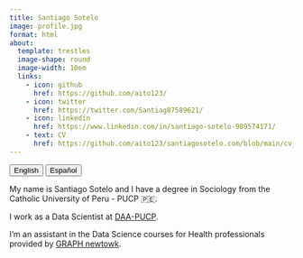```yaml
---
title: Santiago Sotelo
image: profile.jpg
format: html
about:
  template: trestles
  image-shape: round
  image-width: 10em
  links: 
    - icon: github
      href: https://github.com/aito123/
    - icon: twitter
      href: https://twitter.com/Santiag87589621/
    - icon: linkedin
      href: https://www.linkedin.com/in/santiago-sotelo-989574171/
    - text: CV
      href: https://github.com/aito123/santiagosotelo.com/blob/main/cv_english.pdf?raw=true
---
```


<a href="index.html"> <button type="button" class="btn btn-primary me-md-2 btn-sm">English</button></a> <a href="index-es.html"><button type="button" class="btn btn-secondary me-md-2 btn-sm">Español</button></a>

My name is Santiago Sotelo and I have a degree in Sociology from the \nPontifical Catholic University of Peru - PUCP 🇵🇪.

I work as a Data Scientist at [DAA-PUCP](https://www.pucp.edu.pe/unidad/direccion-de-asuntos-academicos-daa/).

I'm an assistant in the Data Science courses for Health professionals provided by [GRAPH newtowk](https://thegraphcourses.org/members/ssotelo001/).
